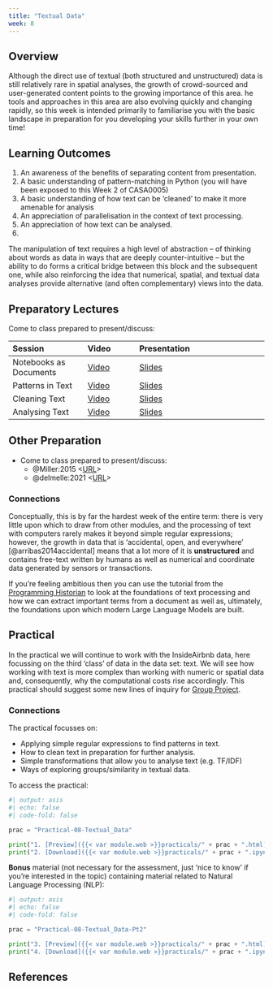 ```yaml
---
title: "Textual Data"
week: 8
---
```


## Overview

Although the direct use of textual (both structured and unstructured) data is still relatively rare in spatial analyses, the growth of crowd-sourced and user-generated content points to the growing importance of this area. he tools and approaches in this area are also evolving quickly and changing rapidly, so this week is intended primarily to familiarise you with the basic landscape in preparation for you developing your skills further in your own time!

::: {.callout-important}

## Learning Outcomes

1. An awareness of the benefits of separating content from presentation. 
2. A basic understanding of pattern-matching in Python (you will have been exposed to this Week 2 of CASA0005)
3. A basic understanding of how text can be 'cleaned' to make it more amenable for analysis
4. An appreciation of parallelisation in the context of text processing.
5. An appreciation of how text can be analysed.
6. 
:::

The manipulation of text requires a high level of abstraction -- of thinking about words as data in ways that are deeply counter-intuitive -- but the ability to do forms a critical bridge between this block and the subsequent one, while also reinforcing the idea that numerical, spatial, and textual data analyses provide alternative (and often complementary) views into the data. 

## Preparatory Lectures

Come to class prepared to present/discuss:

| Session | Video | Presentation | 
| :------ | :---- | :----------- | 
| Notebooks as Documents | [Video]({{< var vids.notebooks >}}) | [Slides](../lectures/{{< meta week >}}.1-Notebooks_as_Documents.qmd) | 
| Patterns in Text | [Video]({{< var vids.patterns >}}) | [Slides](../lectures/{{< meta week >}}.2-Patterns_in_Text.qmd) | 
| Cleaning Text | [Video]({{< var vids.cleaning >}}) | [Slides](../lectures/{{< meta week >}}.3-Cleaning_Text.qmd) | 
| Analysing Text | [Video]({{< var vids.analysing >}}) | [Slides](../lectures/{{< meta week >}}.4-Analysing_Text.qmd) | 

## Other Preparation

- Come to class prepared to present/discuss:
  - @Miller:2015 <[URL](https://doi.org/10.1007/s10708-014-9602-6)>
  - @delmelle:2021 <[URL](https://doi.org/10.1016/j.compenvurbsys.2021.101658)>

::: {.callout-tip}

### Connections

Conceptually, this is by far the hardest week of the entire term: there is very little upon which to draw from other modules, and the processing of text with computers rarely makes it beyond simple regular expressions; however, the growth in data that is 'accidental, open, and everywhere' [@arribas2014accidental] means that a lot more of it is **unstructured** and contains free-text written by humans as well as numerical and coordinate data generated by sensors or transactions.

:::

If you're feeling ambitious then you can use the tutorial from the [Programming Historian](https://programminghistorian.org) to look at the foundations of text processing and how we can extract important terms from a document as well as, ultimately, the foundations upon which modern Large Language Models are built. 

## Practical

In the practical we will continue to work with the InsideAirbnb data, here focussing on the third 'class' of data in the data set: text. We will see how working with text is more complex than working with numeric or spatial data and, consequently, why the computational costs rise accordingly. This practical should suggest some new lines of inquiry for [Group Project](../assessments/group.qmd).

::: {.callout-tip}

### Connections

The practical focusses on:

- Applying simple regular expressions to find patterns in text.
- How to clean text in preparation for further analysis.
- Simple transformations that allow you to analyse text (e.g. TF/IDF)
- Ways of exploring groups/similarity in textual data.

:::

To access the practical:

```python
#| output: asis
#| echo: false
#| code-fold: false

prac = "Practical-08-Textual_Data"

print("1. [Preview]({{< var module.web >}}practicals/" + prac + ".html)")
print("2. [Download]({{< var module.web >}}practicals/" + prac + ".ipynb)")

```

**Bonus** material (not necessary for the assessment, just 'nice to know' if you're interested in the topic) containing material related to Natural Language Processing (NLP): 

```python
#| output: asis
#| echo: false
#| code-fold: false

prac = "Practical-08-Textual_Data-Pt2"

print("3. [Preview]({{< var module.web >}}practicals/" + prac + ".html)")
print("4. [Download]({{< var module.web >}}practicals/" + prac + ".ipynb)")

```

## References
